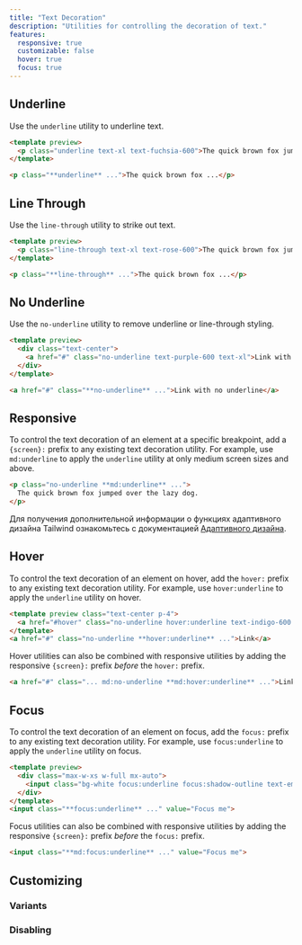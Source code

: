 ```yaml
---
title: "Text Decoration"
description: "Utilities for controlling the decoration of text."
features:
  responsive: true
  customizable: false
  hover: true
  focus: true
---
```




## Underline

Use the `underline` utility to underline text.

```html fuchsia
<template preview>
  <p class="underline text-xl text-fuchsia-600">The quick brown fox jumped over the lazy dog.</p>
</template>

<p class="**underline** ...">The quick brown fox ...</p>
```

## Line Through

Use the `line-through` utility to strike out text.

```html rose
<template preview>
  <p class="line-through text-xl text-rose-600">The quick brown fox jumped over the lazy dog.</p>
</template>

<p class="**line-through** ...">The quick brown fox ...</p>
```

## No Underline

Use the `no-underline` utility to remove underline or line-through styling.

```html purple
<template preview>
  <div class="text-center">
    <a href="#" class="no-underline text-purple-600 text-xl">Link with no underline</a>
  </div>
</template>

<a href="#" class="**no-underline** ...">Link with no underline</a>
```

## Responsive

To control the text decoration of an element at a specific breakpoint, add a `{screen}:` prefix to any existing text decoration utility. For example, use `md:underline` to apply the `underline` utility at only medium screen sizes and above.

```html
<p class="no-underline **md:underline** ...">
  The quick brown fox jumped over the lazy dog.
</p>
```

Для получения дополнительной информации о функциях адаптивного дизайна Tailwind ознакомьтесь с документацией [Адаптивного дизайна](/docs/responsive-design).

## Hover

To control the text decoration of an element on hover, add the `hover:` prefix to any existing text decoration utility. For example, use `hover:underline` to apply the `underline` utility on hover.

```html indigo
<template preview class="text-center p-4">
  <a href="#hover" class="no-underline hover:underline text-indigo-600 text-xl">Link</a>
</template>
<a href="#" class="no-underline **hover:underline** ...">Link</a>
```

Hover utilities can also be combined with responsive utilities by adding the responsive `{screen}:` prefix *before* the `hover:` prefix.

```html
<a href="#" class="... md:no-underline **md:hover:underline** ...">Link</a>
```

## Focus

To control the text decoration of an element on focus, add the `focus:` prefix to any existing text decoration utility. For example, use `focus:underline` to apply the `underline` utility on focus.

```html emerald
<template preview>
  <div class="max-w-xs w-full mx-auto">
    <input class="bg-white focus:underline focus:shadow-outline text-emerald-900 appearance-none inline-block w-full border border-emerald-300 rounded py-3 px-4 focus:outline-none" value="Focus me" placeholder="Focus me">
  </div>
</template>
<input class="**focus:underline** ..." value="Focus me">
```

Focus utilities can also be combined with responsive utilities by adding the responsive `{screen}:` prefix *before* the `focus:` prefix.

```html
<input class="**md:focus:underline** ..." value="Focus me">
```

## Customizing

### Variants

<Variants plugin="textDecoration" />

### Disabling

<Disabling plugin="textDecoration" />
